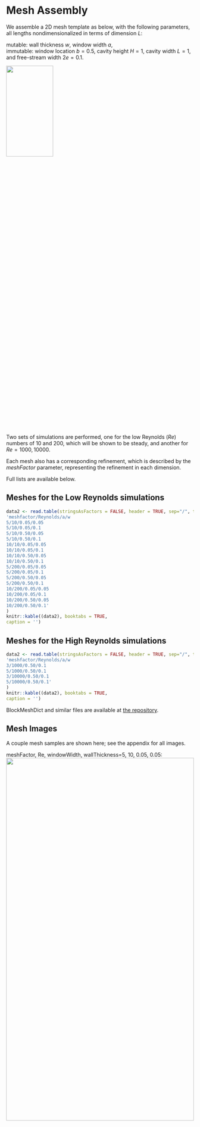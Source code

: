 # Mesh Assembly

We assemble a 2D mesh template as below, with the following parameters, all lengths nondimensionalized in terms of dimension $L$:  

mutable: wall thickness $w$, window width $a$,   
immutable: window location $b=0.5$, cavity height $H=1$, cavity width $L=1$, and free-stream width $2e=0.1$.  
  

![](../plots/Mesh/B+V.png){width=50% height=25%}  

Two sets of simulations are performed, one for the low Reynolds ($Re$) numbers of 10 and 200, which will be shown to be steady, and another for $Re=1000, 10000$.  

Each mesh also has a corresponding refinement, which is described by the $meshFactor$ parameter, representing the refinement in each dimension.  



Full lists are available below.

## Meshes for the Low Reynolds simulations


```{r, tidy=FALSE}
data2 <- read.table(stringsAsFactors = FALSE, header = TRUE, sep="/", text =
'meshfactor/Reynolds/a/w
5/10/0.05/0.05
5/10/0.05/0.1
5/10/0.50/0.05
5/10/0.50/0.1
10/10/0.05/0.05
10/10/0.05/0.1
10/10/0.50/0.05
10/10/0.50/0.1
5/200/0.05/0.05
5/200/0.05/0.1
5/200/0.50/0.05
5/200/0.50/0.1
10/200/0.05/0.05
10/200/0.05/0.1
10/200/0.50/0.05
10/200/0.50/0.1'
)
knitr::kable((data2), booktabs = TRUE,
caption = '')
```

## Meshes for the High Reynolds simulations


```{r, tidy=FALSE}
data2 <- read.table(stringsAsFactors = FALSE, header = TRUE, sep="/", text =
'meshfactor/Reynolds/a/w
3/1000/0.50/0.1
5/1000/0.50/0.1
3/10000/0.50/0.1
5/10000/0.50/0.1'
)
knitr::kable((data2), booktabs = TRUE,
caption = '')
```
 

BlockMeshDict and similar files are available at <a href="https://github.com/akhilsadam/coe347-group12/tree/main/4/code/param">the repository</a>.  

## Mesh Images  

A couple mesh samples are shown here; see the appendix for all images.  

 
meshFactor, Re, windowWidth, wallThickness=5, 10, 0.05, 0.05:  
![](../plots/run_5_10_005_005/MESH2.jpg){width=100% height=50%}  

  

meshFactor, Re, windowWidth, wallThickness=10, 200, 0.5, 0.1:  
![](../plots/run_10_200_050_01/MESH2.jpg){width=100% height=50%}  


Now that the mesh resolutions can be seen as adequate, we will move to results.  
